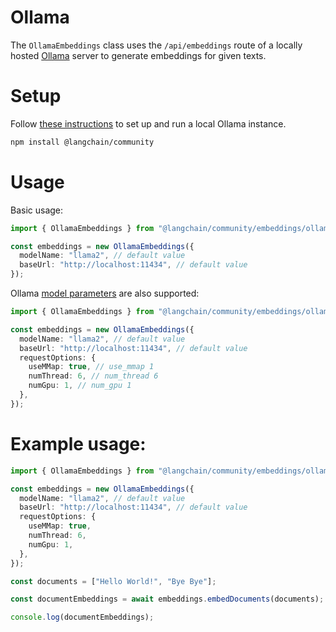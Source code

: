 # Ollama

The `OllamaEmbeddings` class uses the `/api/embeddings` route of a locally hosted [Ollama](https://ollama.ai) server to generate embeddings for given texts.

# Setup

Follow [these instructions](https://github.com/jmorganca/ollama) to set up and run a local Ollama instance.


<IntegrationInstallTooltip></IntegrationInstallTooltip>

```bash npm2yarn
npm install @langchain/community
```

# Usage

Basic usage:

```typescript
import { OllamaEmbeddings } from "@langchain/community/embeddings/ollama";

const embeddings = new OllamaEmbeddings({
  modelName: "llama2", // default value
  baseUrl: "http://localhost:11434", // default value
});
```

Ollama [model parameters](https://github.com/jmorganca/ollama/blob/main/docs/modelfile.md#valid-parameters-and-values) are also supported:

```typescript
import { OllamaEmbeddings } from "@langchain/community/embeddings/ollama";

const embeddings = new OllamaEmbeddings({
  modelName: "llama2", // default value
  baseUrl: "http://localhost:11434", // default value
  requestOptions: {
    useMMap: true, // use_mmap 1
    numThread: 6, // num_thread 6
    numGpu: 1, // num_gpu 1
  },
});
```

# Example usage:

```typescript
import { OllamaEmbeddings } from "@langchain/community/embeddings/ollama";

const embeddings = new OllamaEmbeddings({
  modelName: "llama2", // default value
  baseUrl: "http://localhost:11434", // default value
  requestOptions: {
    useMMap: true,
    numThread: 6,
    numGpu: 1,
  },
});

const documents = ["Hello World!", "Bye Bye"];

const documentEmbeddings = await embeddings.embedDocuments(documents);

console.log(documentEmbeddings);
```
